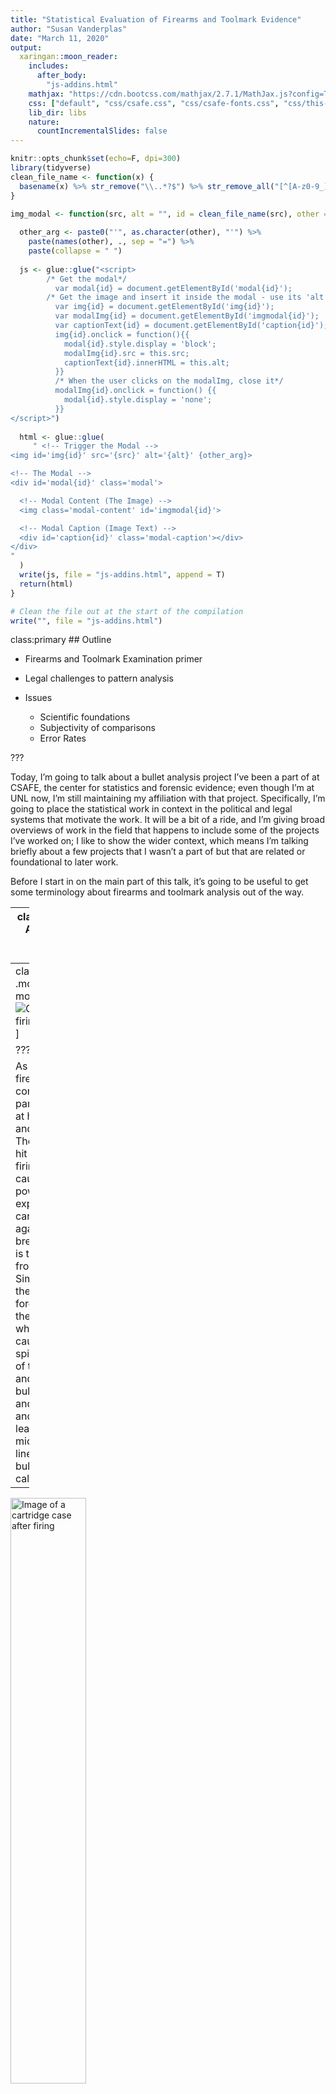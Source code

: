 ```yaml
---
title: "Statistical Evaluation of Firearms and Toolmark Evidence"
author: "Susan Vanderplas"
date: "March 11, 2020"
output:
  xaringan::moon_reader:
    includes:
      after_body:
        "js-addins.html"
    mathjax: "https://cdn.bootcss.com/mathjax/2.7.1/MathJax.js?config=TeX-MML-AM_HTMLorMML"
    css: ["default", "css/csafe.css", "css/csafe-fonts.css", "css/this-presentation.css", "css/modal.css"]
    lib_dir: libs
    nature:
      countIncrementalSlides: false
---
```


```r
knitr::opts_chunk$set(echo=F, dpi=300)
library(tidyverse)
clean_file_name <- function(x) {
  basename(x) %>% str_remove("\\..*?$") %>% str_remove_all("[^[A-z0-9_]]")
}

img_modal <- function(src, alt = "", id = clean_file_name(src), other = "") {
  
  other_arg <- paste0("'", as.character(other), "'") %>%
    paste(names(other), ., sep = "=") %>%
    paste(collapse = " ")
  
  js <- glue::glue("<script>
        /* Get the modal*/
          var modal{id} = document.getElementById('modal{id}');
        /* Get the image and insert it inside the modal - use its 'alt' text as a caption*/
          var img{id} = document.getElementById('img{id}');
          var modalImg{id} = document.getElementById('imgmodal{id}');
          var captionText{id} = document.getElementById('caption{id}');
          img{id}.onclick = function(){{
            modal{id}.style.display = 'block';
            modalImg{id}.src = this.src;
            captionText{id}.innerHTML = this.alt;
          }}
          /* When the user clicks on the modalImg, close it*/
          modalImg{id}.onclick = function() {{
            modal{id}.style.display = 'none';
          }}
</script>")
  
  html <- glue::glue(
     " <!-- Trigger the Modal -->
<img id='img{id}' src='{src}' alt='{alt}' {other_arg}>

<!-- The Modal -->
<div id='modal{id}' class='modal'>

  <!-- Modal Content (The Image) -->
  <img class='modal-content' id='imgmodal{id}'>

  <!-- Modal Caption (Image Text) -->
  <div id='caption{id}' class='modal-caption'></div>
</div>
"
  )
  write(js, file = "js-addins.html", append = T)
  return(html)
}

# Clean the file out at the start of the compilation
write("", file = "js-addins.html")
```

class:primary
## Outline

- Firearms and Toolmark Examination primer

- Legal challenges to pattern analysis

- Issues
    - Scientific foundations
    - Subjectivity of comparisons
    - Error Rates

???

Today, I'm going to talk about a bullet analysis project I've been a part of at CSAFE, the center for statistics and forensic evidence; even though I'm at UNL now, I'm still maintaining my affiliation with that project. 
Specifically, I'm going to place the statistical work in context in the political and legal systems that motivate the work. 
It will be a bit of a ride, and I'm giving broad overviews of work in the field that happens to include some of the projects I've worked on; I like to show the wider context, which means I'm talking briefly about a few projects that I wasn't a part of but that are related or foundational to later work.

Before I start in on the main part of this talk, it's going to be useful to get some terminology about firearms and toolmark analysis out of the way.

---
class:inverse
# A Primer on Firearms Analysis

---
class:secondary
.move-up-more[
![Gif of bullet firing](images/bullet_firing_short.gif)
]

???

As a bullet is fired, it makes contact with parts of the gun at high speeds and pressures. The cartridge is hit with the firing pin, which causes the powder to explode. The cartridge slams against the breech face and is then ejected from the gun. Simultaneously, the bullet is forced through the barrel, where the rifling causes it to spin; because of the pressure and heat, the bullet deforms, and the rifling and grooves leave microscopic lines along the bullet surface, called striae.

--

<img src="images/Cartridge.png" alt = "Image of a cartridge case after firing" width = "49%" style="vertical-align:bottom"/> 
.move-margin-wide[
<img src="images/Bullet.png" alt = "Image of a bullet after firing" style="vertical-align:bottom"/>
]

???

A picture of a fired cartridge is shown on the left, and a picture of a fired bullet on the right. You can see that there are marks on the bullet, at least; these marks are a result of the contact between the bullet and the barrel. There are similar marks on the cartridge from the firing pin, the extractor, and the breech face; they're just somewhat harder to see with the naked eye.

--

**Locard's Exchange Principle**: <br/>Every contact leaves a trace

???

Locard's exchange principle is an axiom of forensic science and states that every contact leaves a trace - when you touch something, material is exchanged so that you leave something on the surface and the surface transfers something to you - it may be small enough that it is not measurable, but it's there.

On a bullet, this principle is taken to mean that when the bullet makes contact with the lands and grooves in the rifled barrel, some of the bullet material is shaved off, and the impressions from the barrel's imperfections are engraved on the bullet surface. Lands, in particular, are of interest, as they are the result of a tooling process and therefore, the marks are believed to be unique to that barrel. 

In most of the bullets we've worked with, there are 6 land engraved areas per bullet.


---
class:secondary
.move-up-more[
.pull-left[
![Comparison Microscope](images/ComparisonMicroscope-noview.png)
].pull-right[
<img alt="Scan Comparison Up Close" src="images/Comparison_Scope_Crop_View.png" width="80%" style="margin-left:auto;"/>
]
]
![Aligned Bullet Comparison](images/Bullets_Aligned_comparison_horiz.png)

???

Marks on cartridge cases are harder to see, but it's really easy to see why it seems like these two bullets would have come from the same source - the microscopic striations line up exactly; this is indicative of the same pattern of imperfections along the barrel's length. 

An examiner would use a comparison microscope, like the one shown on the left, to examine the striation marks on each bullet at the same time, yielding a view like the top-right image. 

In higher detail, you can see a similar image created using 3D scans of two matching bullet lands to see just how much correspondance there is between bullets that are from the same source.

But we don't actually have any scientific foundation for making the claim that with substantial similarity the only reasonable explanation is that the bullets came from the same source. We have a rational explanation, but one that has not been empirically validated to a level where it can be said to be scientifically valid.

Examiners evaluate the evidence and come up with one of four possible classifications for a pairwise comparison.

---
class:primary
## AFTE Theory of <br/>Identification

Option 1: Identification
> Agreement of a combination of individual characteristics and all discernible class characteristics where the extent of agreement exceeds that which can occur in the comparison of toolmarks made by different tools and is consistent with the agreement demonstrated by toolmarks known to have been produced by the same tool.

Option 2: Elimination
> Significant disagreement of discernible class characteristics and/or individual characteristics.

???

An identification requires that class characteristics -- things that are shared by all guns of the same make and model -- match, and then that so-called individualizing characteristics, like the striation marks, also match.

An elimination requires disagreement between either type of characteristics. Some labs will not allow examiners to eliminate based on mismatch of individual characteristics - the only option is to eliminate if there is a class characteristic mismatch.

So far, so good. We have either a same-source comparison or a different source comparison - two real classes, two labels. What more do we need?

---
class:primary
## AFTE Theory of <br/>Identification

Option 3: Inconclusive
> (a) Some agreement of individual characteristics and all discernible class characteristics, but insufficient for an identification.

> (b) Agreement of all discernible class characteristics without agreement or disagreement of individual characteristics due to an absence, insufficiency, or lack of reproducibility.

> (c) Agreement of all discernible class characteristics and disagreement of individual characteristics, but insufficient for an elimination.

Under AFTE Theory of Identification, inconclusive results are not errors. An examiner could report nothing but inconclusive results for their entire career and testify that they have a 0% error rate.

???

Examiners can also say that the match is inconclusive, for any combination of the 3 reasons. Under AFTE rules, an inconclusive isn't an error, because it doesn't mean the examiner made a mistake - there may not actually be enough information recorded on the evidence, which reflects the broader process. 

The problem is that under AFTE rules, if these are not errors, what are they? Usual machine learning classification schemes use false positive and false negative rates; it is not entirely clear whether these are meaningful when the number of output classes does not match the number of input classes. We'll come back to inconclusives later, but just a preview.

---
class:primary
## AFTE Theory of <br/>Identification

Option 4: Unsuitable
> Unsuitable for examination.

Unsuitable evidence should be discarded before it is compared to known samples.

???

The final option is to say the evidence isn't suitable for comparison. This isn't the same as inconclusive - unsuitable evidence is marked as unsuitable before it is compared to another piece of evidence, where inconclusives are determined after comparison.

After talking to one of the people in the forensics department here, who used to be a firearms examiner, unsuitable would generally mean the bullet is fragmented and wholly unsuitable for even weighing - anything that's intact can be weighed and the caliber estimated.

So now you're an expert in firearm examination, right? :)


---
class:inverse

# DNA and Forensic Analysis

???

In the past 20 years, CSI-style forensic analysis (outside of DNA)  has taken quite a beating. DNA is the gold standard for forensic evidence - it's unique to the individual, matches can be objectively determined with error rates that are quantifiable, and it could be used to reexamine evidence from old cases.

That's great news, right, because people who were falsely convicted should get justice. Unfortunately for forensics, what started to become clear was that there were major problems with evidence in many of these exonerations - specifically, eyewitness testimony, false confessions, and shoddy forensic analysis. It brought the problems out into the open, leading to a number of very public and embarrassing cases where forensic analyses were proved to be faulty.

---
class: secondary

.move-up-more[
<img class="mw" src="images/bitemark-headline.png" width="125%" alt="bitemark analysis headline"/>
]

???

Bitemark analysis has been thoroughly discredited at this point

---
class: secondary

.move-up-more[
<img class="mw" src="images/crimelab-headline.png" width="125%" alt="crime lab headline"/>
]

???

Several crime labs were shown to have employed people who would just make up results for cases. 

---
class: secondary

.move-up-more[
<img class="mw" src="images/ear-prints.png" width="125%" alt="ear prints as evidence"/>
]

???

Several rather interesting methods for forensic analysis have been found in legal records and utterly dismissed for lacking any foundation.

---
class: secondary

.move-up-more[
<img class="mw" src="images/ballistic-headline-adj.png" width="125%" alt="ballistic headline"/>
]

???

These failures were on every level of the justice system - county, state, federal. The FBI was implicated in some of these scandals as well. And similar things happened in Australia, New Zealand, Canada, and the UK - basically, in any common-law country (and probably others as well).

---
class: primary


## Challenges to Forensic<br/>Analysis
#### Fundamental Issues: 

- Science - Poor or nonexistent scientific foundations for specific analyses

- Subjectivity - Conclusions are based off of subjective evaluations

- Screw ups - Estimates of error rates are nonexistent, not credible, or based on poorly designed studies

***

- 2009 National Academy of Sciences Report - [*Strengthening Forensic Science in the United States: A Path Forward*](https://www.ncjrs.gov/pdffiles1/nij/grants/228091.pdf)

- 2016 President's Council of Advisors on Science and Technology (PCAST) report - [*Forensic Science in Criminal Courts: Ensuring Scientific Validity of Feature Comparison Methods*](https://obamawhitehouse.archives.gov/sites/default/files/microsites/ostp/PCAST/pcast_forensic_science_report_final.pdf)

.move-margin[CSAFE was created in 2015 as part of this conversation]


???

All of these failures led to a couple of major reports assessing whether forensic science as a whole could survive, and how to shore up the field so that the legal system didn't grind to a halt. These 2 reports make great case studies for how factors in statistics, probability, and experimental design impact society. 

The results primarily target pattern disciplines, such as fingerprint analysis, handwriting, shoeprints, and firearms and toolmark analysis, where evidence is stored in image form and is compared by an examiner.
 
The reports note that the scientific foundations of these disciplines is poor - we do not know enough about the mechanisms that generate the evidence (tooling marks on a rifle barrel, how fingerprints are formed, the distribution of shoes in the population) to be able to characterize the process of leaving pattern evidence at a crime scene in a scientific way. In most cases, we do not know what the distribution of these characteristics looks like, so we cannot estimate the random match probability properly - we can't say how likely the evidence is to occur by random chance. In DNA, we can at least estimate that probability.

Pattern evidence is evaluated subjectively - the examiner's opinion, based on their training and experience, is the only metric for how useful the evidence is in a case. This means there's considerable variability in results (because examiners will have different opinions), and it also means that examiners don't have any numbers to fall back on to justify their opinions. Plus, we have a "beyond a reasonable doubt" standard, which means examiners don't like to admit to making any errors at all, ever. 

Finally, the reports found that error rate quantification in the forensic sciences is poor. During training, examiners are taught that it is part of their job to contribute to the discipline's foundations by doing these error rate studies, but the design of these studies, and the conclusions that can be drawn from them, leaves a lot to be desired.

---
class:inverse
# Issue 1: Scientific Foundations of Firearms Examination

---
class:primary
## Scientific Foundations

> Conclusions drawn in firearms identification should not be made to imply the presence of a firm statistical basis when none has been demonstrated

What would we need? According to Spiegelman & Tobin (2013)

- Every rifled firearm brand
  - different production settings, batches, tempering methods, barrel alloys
- Different ammunition types and sizes
- Different break-in periods for the guns
- Different maintenance procedures and lubrication types

???

The reports all say that there is insufficient scientific basis for pattern discipline analysis, but what does that mean? In theory, they mean that we don't have any idea what the distribution of these marks would look like, whether there are factors that might cause the marks to be similar, etc. We don't sufficiently understand the population characteristics. Some people advocate for a full-on factorial screening experiment to nail this down -- but that would involve a huge amount of work.

--

Examine multiple fired bullets/cartridges from **each combination of factors** to determine if the markings are unique. 

Compare features of the markings across caliber/material to differentiate class characteristic comparisons from individualizing marks


???

Sometimes, this type of experiment is proposed to get a database of bullets which can be compared to determine an upper bound on the random match probability (e.g. if nothing matches, then the RMP is less than 1 over the number of different-source pairwise comparisons in the database). 

I'm all for data collection, don't get me wrong, and CSAFE does plenty of it. But, combinatorial experiments aren't the only way to get a reasonable empirical foundation for firearms analysis. 


---
class:primary
## Scientific Foundations

Current status: most studies use consecutively manufactured parts

- Believed to be as similar as two parts can get
- If methods can distinguish very similar patterns, they can discriminate patterns that are dissimilar

Examiners focus on bounding the error, rather than fully understanding the variability.

???

The previous slide showed how a statistician might tackle the problem, but the approach examiners take to showing the validity of the discipline is more similar to approaches found in engineering. There, because there are too many variables to accurately work with simultaneously, they determine which set of variables is the most limiting, and show that under those conditions, things work.

This is what examiners are doing. They have identified that if the method can't distinguish between consecutively manufactured parts, then it won't work at all. Thus, then, they only need to study consecutively manufactured weapons, and they don't have the full sample space to work with.

Given that it is *really* hard to systematically collect all of the data you'd need to estimate the random match probability and the random mismatch probability, this might be the best we are going to do.

In any case, addressing the question of scientific validity from a head-on approach is not particularly easy. Procrastination is a valid form of the scientific method, right? Lets put this off until we have the ability to actually deal with it head on.

Instead of approaching the scientific foundations, we approach the other two issues - the subjectivity and the error rate quantification.

--

We can't compute a random match probability from current studies, but does that mean that the discipline is not scientific?

???

That may not be a fully scientific approach, but it isn't unscientific either - we celebrate John Snow removing the pump handle during a cholera outbreak, even though he didn't know what agent caused the cholera. He used the data he had to identify the source of the outbreak, and that was enough to solve the problem. 

Making decisions from empirical data is certainly a statistical basis; it may not be as firm as we'd like, but it might be as good as we're going to get.

---
class:inverse
# Issue 2: Examination is 100% Subjective

???

The next issue is that the comparisons are subjective. They're done inside the examiner's brain, using visual information, and there is very little quantitative or objective information to use to justify the decision. 

CSAFE has been working to develop a statistical model which looks at features that are similar to those used by examiners (e.g. mimicking the perceptual process) but that can be quantified and viewed objectively. The next two slides describe work predating my involvement in the project, but it's critical to later work that I'm involved with. 

---
class:primary
## Subjectivity

Hare, Hofmann, and Carriquiry (2017) proposed a method for automated bullet matching

.pull-left[
```r
cat(img_modal(src = "images/HS36-Bullet-With-Crosscut.png", alt = "Bullet land scan, with crosscut"))
cat(img_modal(src = "images/Combined-cross-section.png", alt = "Crosscut and profile"))
```
].pull-right[
```r
cat(img_modal(src = "images/signature-combined.png", alt = "Bullet smooth and resulting signature"))
cat(img_modal(src = "images/signature-aligned.png", alt = "Aligned bullet signatures"))
```

]

???

The automatic bullet matching method developed at CSAFE consists of some dimension reduction steps: 

First, we find a horizontal band that is as low on the bullet as possible (because the striae are deeper) but high enough to have stability and extend across the land 

Then, we average across the values in that band to smooth things out a bit.

We identify the grooves and remove that data from consideration, which is important because the next step is to fit a smooth curve to the surface, and the grooves mess that up a lot. 

We work with the residual values, which flattens out the striae so that the curvature of the bullet is not an issue. 

Then another smoothing function is applied (with a much smaller window) to minimize the effects of high-frequency noise. This is what we call a "signature"

Two signatures are aligned using the maximal cross-correlation - basically, shifting them against each other until the correlation between the sequences is maximal. Computationally, this gets tricky when missing values are introduced, because the usual fourier-based methods don't work with missing values.

--

.move-margin[
Numeric features derived from aligned signatures 

Features used to train a random forest

Random forest votes used to assess similarity
]

???

Once the signatures are aligned, we can compute a number of features. We identify striation marks on each signature and count the number of striations that overlap between two aligned signatures. 

These features were used to train a random forest using several test sets scanned at NIST. Then, for new values, we can use that fitted random forest model to predict whether an aligned set of signatures is or is not a match. 


---
class:primary
## Subjectivity

Random Forest initially trained on data from the [NIST Ballistics Toolmark Research Database](https://tsapps.nist.gov/NRBTD/Account/Login)
  - 2 sets of 35 bullets from the "Hamby" studies used for FTE training
  
  - Both sets use the same 10 consecutively rifled Ruger P-85 barrels
  
  - Digital scans with resolution of 1.5625 $\mu m$
  
How well does the Hare, Hofmann, and Carriquiry algorithm generalize to external test sets using other (similar) firearms?

???

To train this algorithm, they needed data. While CSAFE now has microscopes that generate more than a TB of data each semester, back then they didn't, so they got scans from NIST that were lower resolution than their current scans. The sets they chose are derived from the same consecutively manufactured 10 guns (so as similar as you can get 10 guns), and all of the guns are of the same type. So not a lot of external validity, right? 

Firearms studies often use consecutively manufactured components because it is believed that consecutively manufactured pieces are more similar to each other than nonconsecutive versions; thus, if the methods work on consecutively manufactured components, they will work on nonconsecutive components. It's logical, but it also means that in order for this random forest model to be useful in practice, we'd have to be comfortable using it on data which is well outside the training data.

---
class:primary
## Subjectivity

> [Vanderplas, Nally, Klep, Cadevall, & Hofmann (2020) Comparison of three similarity scores for bullet LEA matching. Forensic Science International](https://doi.org/10.1016/j.forsciint.2020.110167)

- 3 different test sets
    - Houston Forensic Science Center - 3 test kits, 23 bullets each (3x5 barrels, 8 unknowns)
    
    - Phoenix Police Dept - 34 bullets (3x8 barrels, 10 unknowns)
    
    - Hamby 44 - 35 bullets (2x10 barrels, 15 unknowns)

- higher resolution scans (0.65 $\mu m$; training data: 1.5625 $\mu m$)

- different firearms (Ruger P-85, Ruger P-95, Ruger LCP)

- different types of ammunition

???

One of the projects I've worked on was to examine how well the algorithm works on external test sets. Random forests can generate out-of-bag predictions, but fundamentally, in order to use this algorithm, we have to see how well it generalizes to different ammunition, different firearms, different microscope settings...

So we decided to test the algorithm using 3 different test kits developed by firearms examiners. Each set uses Ruger firearms, but they are different models which have different surface treatments and manufacturing processes. Each set also uses different ammunition. One of the sets is a third Hamby set, so using the same 10 barrels, but a different set of 35 bullets, as the training sets. 

All of the scans were done at CSAFE using the high-resolution microscopes, so they are different on a number of different respects from the original training data.

---
class:primary
## Subjectivity

Comparison of 3 different quantitative measures for bullet LEA matching:
- Consecutive Matching Striae (CMS)

- Cross-correlation (CCF)

- Random forest score (RF)

**Goals:**

- Quantify error rates on external test sets

- Scores should be monotonic (higher = more likely to be same source)

- Optimal cutoff (EER) should be stable across different firearms (ideally)

???

For each set, we compared 3 different measures of match strength. Consecutive Matching Striae (CMS) are used by some examiners to quantify match strength in court. It is believed that having more than 6 consecutively matching peaks is enough to practically eliminate the possibility of a coincidental match. That's based off of a study from the 1950s on 24 Smith & Wesson revolvers, and is held as practically incontrovertible despite the lack of generality. 

The problems with scientific validation of toolmark examination are pretty pervasive.

We also used straight cross-correlation, which is the method promoted by NIST for assessing match strength.

Finally, we used the random forest score, which includes CMS and cross-correlation as inputs. 

The goal is to quantify the error rates on external test sets, examine how well the method generalizes, and see how stable the equal-error-rate cutoff is for different firearms. Ideally, we'd want a cutoff that would work for any comparison, because in casework we don't have a whole set of test data to use for comparison purposes so that we can determine the cutoff.

This paper is basically the equivalent of buying a new car and then taking it out to the country to see how fast it goes and how well it works. 


---
class:primary
## Subjectivity
.center[
```r
cat(img_modal(src = "images/hou-1.png", alt = "Houston Set 1", other=list(width="60%")))
cat(img_modal(src = "images/hou-2.png", alt = "Houston Set 2", other=list(width="60%")))
cat(img_modal(src = "images/hou-3.png", alt = "Houston Set 3", other=list(width="60%")))
```
]
.move-margin[Future work: <br/>A paper comparing the matching algorithm's performance to examiner performance on the Houston FSC test sets.]

???

For each test set, we looked at both bullet-to-bullet results, like those shown here, and land-to-land results, which are a bit finer. To get bullet-to-bullet results, we looked for a sequence of matches between bullet 1 and bullet 2, and took the average of the sequence with the highest matching values. Since scans are done at the land level, we can also look at how the random forest performs there; we can expect more variability for those comparisons.

The Houston study just concluded, so we're hoping to write a paper soon comparing the algorithm's performance to the FTE performance. From what we've been told, the algorithm did pretty well, and the algorithm combined with human judgement was perfect. The human judgement is necessary because sometimes the automated decisions in the algorithm don't work, rendering downstream results invalid. If we visually examine the intermediate data (using a tool we developed for that purpose), it is possible to identify the issues, flag those comparisons, and exclude them from consideration; doing this automatically is hard, but it's easy for a human. 

It's important to be able to decide when you do and don't trust your model's predictions, and that's basically what we're doing in that step. Since there is some subjectivity there, we report both versions.


---
class:primary
## Subjectivity

```r
i1 <- img_modal(src = "images/compare-1.png", alt = "Bullet-to-Bullet Average Score Discrimination", other = list(width="46%"))
i2 <- img_modal(src = "images/compare-land-to-land-1.png", alt = "Land-to-land Score Discrimination", other = list(width="50%"))

c(str_split(i1, "\\n", simplify = T)[1:2],
  str_split(i2, "\\n", simplify = T)[1:2],
  str_split(i1, "\\n", simplify = T)[3:12],
  str_split(i2, "\\n", simplify = T)[3:12]) %>% paste(collapse = "\n") %>% cat()

```

- Complete separation of whole-bullet scores for both RF and CCF

- CMS are terrible at the land to land level

- The RF score has better separation on most land-to-land measures than CCF

???

In any case, if we compare the bullet to bullet scores on the left, we have complete separation between the random forest and cross-correlation scores of same-source and different source matches. Unfortunately, we don't have the same cutoff for each set, indicating that our model predictions are sensitive to the specific type of firearm and ammunition... but not unusably sensitive. 

Consecutive Matching Striae doesn't have nearly as much separation, and in fact has considerable overlap. However, if 6 is the threshold used, it will never result in the identification of a same-source pair - that is, the false positive rate is very low, but the false negative rate is extremely high when using CMS.

Because there's complete separation in the bullet-to-bullet scores, it's not particularly useful to use ROC curves to characterize the performance of the algorithm. We have to go to the land-to-land scores to be able to get a more precise idea of how the random forest and CCF scores compare.

Here, what we see is that there is some bimodality in the CCF and RF scores, particularly when looking at same-source pairs. These low land-to-land scores indicate that some characteristics either don't match or don't correspond (for instance, sometimes, the bullet gets compressed in a way that causes the striae to stretch or compress a bit, reducing cross-correlation significantly even though visually you can see clear correspondence between the peaks). So if the land-to-land score is high, it's almost definitely a match, but if it's low, we need to look at a few other lands to determine how well things match up. But, the cutoffs at the land-to-land level are actually similar for each test set - if the RF score is above 0.5, it's probably a same-source pair, while if the CCF is above roughly 0.75, it's probably a same-source pair.

The other thing to note here is that the separation between the distributions is much greater for the random forest than for the cross-correlation: so even though they've got roughly similar accuracy, the random forest has much better separation.

---
class:primary
## Subjectivity

```r
i1 <- img_modal(src = "images/roc-auc-1.png", alt = "ROC Curves", other = list(width="49%"))
i2 <- img_modal(src = "images/roc-auc-2.png", alt = "Area under the curve (AUC) with 95% CIs", other = list(width="49%"))

c(str_split(i1, "\\n", simplify = T)[1:2],
  str_split(i2, "\\n", simplify = T)[1:2],
  str_split(i1, "\\n", simplify = T)[3:12],
  str_split(i2, "\\n", simplify = T)[3:12]) %>% paste(collapse = "\n") %>% cat()

```

???

looking at the land-to-land scores under an ROC curve, we can see that the performance of CCF and  RF is very similar in each test group - sometimes RF slightly wins (e.g. on Hamby44) but overall it's pretty consistent. CMS is much less useful.

If we compute the area under the curve for each set, we find that CMS is consistently significantly different from the other two methods, but that those methods aren't meaningfully different from each other. 

Interestingly enough, for both the random forest and cross-correlation scores, performance is poor on the Hamby44 set... which is from the same 10 barrels used to train the algorithm! The other set that it's bad on is the Houston FSI G2 set, which has some issues with partial signature compression. We're still figuring out how to alter the processing to handle that. 

<!-- --- -->
<!-- class:primary -->
<!-- ## Forensic Software -->

<!-- - Many forensic products are closed source -->

<!--     - TrueAllele tests for DNA mixture analysis - results can't be shown to be faulty in court without the source code -->

<!--     - Breathalyzer software [found to be faulty](https://arstechnica.com/tech-policy/2009/05/buggy-breathalyzer-code-reflects-importance-of-source-review/) -->

<!--     - Inability to replicate results of other proposed automated methods - insufficient details in the paper about data cleaning and preprocessing -->


<!-- <img src="images/buggy-breathalyzer-code.png" alt = "Headline from ArsTechnica about buggy breathalyzer software" width = "80%"/> -->


---
class:primary
## Forensic Software

- [National Integrated Ballistic Information Network](https://www.atf.gov/firearms/national-integrated-ballistic-information-network-nibin) (NIBIN)
    - closed hardware
    - closed-source software
    - used by most forensics labs to identify matches in bullets and cartridges across jurisdictions
    
***

- x3p file format: OpenFMC (Open Forensic Metrology Consortium) ISO standard format

- [x3ptools](https://heike.github.io/x3ptools/)
    - R package for working with bullet and cartridge scans (or any other surface scan)

- [bulletxtrctr](https://heike.github.io/bulletxtrctr/)
    - R package implementing the matching algorithm and feature extraction process for bullets

.move-margin[
<img src="https://heike.github.io/x3ptools/reference/figures/x3ptools.png" width = "100px"/>
<img src="https://heike.github.io/bulletxtrctr/reference/figures/bulletxtrctr.png" width = "100px"/>
]

???

Closed-source software is a real problem in the legal system - proprietary code isn't something you can examine for errors and may or may not have been developed with good software engineering practices. NIST doesn't release source code either, and the NIBIN system used by the federal government is closed hardware and software. 

One of the ways CSAFE is addressing the problems with closed-source software is by releasing open-source software packages of both our algorithms and other algorithms published in the community. The software is released under MIT or GPL licenses, which prevent us from being liable for errors, but we also do our best to ensure that the algorithms work as advertised. 

I was involved in the construction of both x3ptools and bulletxtrctr, refactoring the code from the bulletr package described in the original random forest paper so that it was more reliable, maintainable, and modular. I've also written validation tests for both packages to ensure that each line of the code does what it is designed to do, so that changes in the future are less likely to break the already-implemented functionality. One of my students at Iowa state is working on a similar implementation of someone else's algorithm for cartridge cases; after implementing it, we're going to fix it so that it works properly. 

So one way we're addressing errors is to make software auditable, so that if there are errors in the software, anyone can find them. It's not in the public's interest to have software bugs go unnoticed. 

---
class:inverse
# Issue 3: Screw-Ups (Error Rates)

???

Forensic evidence is also mistrusted because the error rates for such assessments are often under-estimated or minimized in court. In addition, the studies that exist have significant methodological problems. So lets talk about why this matters to the legal system first, then take a look at the problem.

---
class:primary
## Screw-Ups <br/>(Error Rate Estimates)

To be admitted in court, examiner testimony must pass the **Daubert standard** as codified in Rule 702 of Federal rules of evidence
- Relevance - the method is relevant to the evidence
- Reliability - the method rests on a reliable foundation
- Scientific Knowledge - the method is based in scientific methodology. 

Important factors for scientific methodology:
- general acceptance by the community
- method has been through peer review and publication
- method can be tested
- the known or potential error rate is acceptable
- the research was conducted by unbiased individuals (e.g. the testing wasn't just for the specific court case)

???

One of the primary debates right now is whether pattern evidence can be admitted into court, and what degree of certainty the examiner is allowed to convey to the jury. Part of this issue comes from the legal standards for admissibility - because pattern evidence has a shaky scientific foundation, it is sometimes judged to be inadmissible in court. 

Another factor is the known error rate for a technique. It's important to note here that common law courts work on precedent, so it is very hard for them to change course and say "this isn't scientifically valid, so you can't use it" when there is precedent. So change is very, very slow, but it is starting to happen.

So lets take a look at these error rate studies. 
    
---
class: primary
## Screw-Ups <br/>(Error Rate Estimates)

Ideal study characteristics:

- Sufficient comparisons and number of examiners to generalize well to the entire field

- Varying numbers of same-source and different-source comparisons  .small[to prevent examiners from guessing or getting information from colleagues about test set composition]

- Tests should have single pairs of evidence from one known source, with and one unknown for comparison
  - Ensures no additional information is available to examiners
  - Similar to most common casework scenario

- Examiners should use the same criteria for evaluating the evidence

- Examiners should not know they're being tested

???

The PCAST report (and addendum) summarized the problems with existing error rate studies; there are possibly as many as 2 well-known studies in the entire field of firearms and toolmark analysis that meet half of the experiment design guidelines listed here. Firearm and toolmark analysis includes analysis of ejector marks, firing pin impressions, and breech face impressions on cartridges, and land engraved areas on bullets, as well as chisel marks, screwdrivers, tin snips, and any other variety of tool you might come across. So the lack of well-designed studies is pretty damning. 

These guidelines are pretty basic experimental design/experimental control principles. Unfortunately, they're also contradictory, since examiners who are forced to use different critera than normal are going to know it is for test purposes.

I'm sure this will shock you all, but it's also important to do tests that are broad - it isn't enough to just test the 8 examiners in the FBI laboratory and generalize that to all examiners in the US. Also, unlike the definition in more than one study... blind studies are studies where the examiner doesn't know it is a test; they are not studies where the examiner doesn't know the answers. 

---
class:primary
## Inconclusives and <br/>Error Rates
<table>
<tr><th></th><th colspan=3>Examiner Decision</th></tr>
<tr><th>Ground Truth</th><th>Identification</th><th>Inconclusive</th><th>Elimination</th></tr>
<tr><th>Same Source</th><td> a </td><td> b </td><td> c </td></tr>
<tr><th>Different Source</th><td> d </td><td> e </td><td> f </td></tr>
</table>

Options: 

1. Condition on "Not Inconclusive" - c and d are errors,     
compare to a + d + c + f

2. Inconclusives are Correct (AFTE) - c and d are errors,     
compare to a + b + c + d + e + f

3. Inconclusives are Errors - b, c, d, e are errors,     
compare to a + b + c + d + e + f

Option 3 describes the error in the examination process; option 2 describes examiner error alone.

???

In any study, we'd expect results to look something like this. 

If we want to examine the overall error rate, we have 3 options to handle the inconclusives: we can condition them out, we can consider them correct, or we can consider them to be errors.

The original plan when we started surveying studies was to discuss what happened to the error rate when we switched from Option 2 to Option 3 - that is, when we include the errors in the process of firearms examination (including recording the evidence), and not just the errors made by the examiner. 

When we started this project last month, we were expecting to go through the most cited studies and compute the error rates under each scenario, then discuss which rates might be suitable for which legal situations. What we found was something entirely different. 

First, the study design issues were possibly under-stated. Second, there is another problem with the results from these studies... see if you can spot it as I run through the best and worst studies we found.

---
class:primary
## Error Rate Estimates<br/>The Good

Keisler et al. (2018) Isolated Pairs Research Study, AFTE Journal

- 9 Smith & Wessons
- 20 pairs of one known and one unknown cartridge
  - 12 same-source, 8 different-source
- 126 participants

<table>
<tr><th></th><th colspan=3>Examiner Decision</th></tr>
<tr><th>Ground Truth</th><th>Identification</th><th>Inconclusive</th><th>Elimination</th></tr>
<tr><th>Same Source</th><td> 1508 </td><td> 4 </td><td> 0 </td></tr>
<tr><th>Different Source</th><td> 0 </td><td> 203 </td><td> 805 </td></tr>
</table>

???

This study was one of two with a halfway decent experimental design. Participants evaluated 20 pairs of cartridge cases, where one was from a known source, and one was from an unknown source. In each set of 20 pairs, 12 were from the same source, 8 were from a different source. 

The nice thing about this study design is that we can say for sure that there were 20 comparisons done - the design doesn't allow for any logical reasoning to cut down on comparisons. 

--

- Not blind
- Fixed proportion of same-source comparisons
- Examiners used lab rules for classification (more variability)

???

The problems are pretty minor - examiners used lab rules for classification, so some examiners could not make eliminations at all. The study wasn't blind, and there was no variation in the proportion of same and different source comparisons, so examiners could talk to each other (or just assume that the split was a nice, round number). 

---
class:primary
## Error Rate Estimates:<br/>The Good

Baldwin et al. (2014) A Study of False-Positive and False-Negative Error Rates in Cartridge Case Comparisons. Ames Laboratory report

- 25 Ruger SR9s
- Each participant evaluated 15 comparison sets of 3 knowns and 1 unknown
  - 5 same-source, 10 different-source
- 218 participants

<table>
<tr><th></th><th colspan=3>Examiner Decision</th></tr>
<tr><th>Ground Truth</th><th>Identification</th><th>Inconclusive</th><th>Elimination</th></tr>
<tr><th>Same Source</th><td> 1075 </td><td> 11 </td><td> 4 </td></tr>
<tr><th>Different Source</th><td> 22 </td><td> 737 </td><td> 1421 </td></tr>
</table>

???

This study used a more convoluted design, but is essentially the same as the Keisler study. There are a couple of changes - they included 3 cartridges for each "known" source to allow examiners to evaluate how well the gun "marks" - so examiners got more information. Also, they managed to design this so that you couldn't get any information by comparing across sets. 

The other big plus of this study is that they included more different-source comparisons than same-source comparisons, which mimics case work and allows them to more precisely pin down the probability of false positive errors.

--

- Not blind
- Fixed proportion of same-source comparisons
- Lab rules used *contrary to the test instructions*

???

The downsides of this study are the same as in Keisler. You may be wondering why examiners are allowed to use lab rules, and the answer is that they have to follow the lab procedure for everything they do. Also, the number of examiners isn't *huge* and they won't participate in studies that force the use of a specific evaluation criteria. Examiners deal with huge case backlogs, and while they recognize that proficiency tests and error rate studies are important, they are able to be selective about which ones they do.

---
class:primary
## Error Rate Estimates:<br/>The Bad

Brundage-Hamby study: Hamby et al. (2019) A Worldwide Study of Bullets Fired From 10 Consecutively Rifled 9MM RUGER Pistol Barrels. Journal of Forensic Sciences.

- 10 consecutively manufactured Ruger P95 barrels
- Closed set study: 2 x 10 knowns, 15 unknowns
- 697 participants

<table>
<tr><th></th><th colspan=3>Examiner Decision</th></tr>
<tr><th>Ground Truth</th><th>Identification</th><th>Inconclusive</th><th>Elimination</th></tr>
<tr><th>Same Source</th><td> 10447 </td><td> 8 </td><td> 0 </td></tr>
<tr><th>Different Source</th><td> 0 </td><td> ? </td><td> ? </td></tr>
</table>

???

Ok, so the first thing to know is that this study has been going on for about 40 years at this point. It predates any of the major critiques of forensics by a lot. And that's probably the last nice thing I can say about it.

The Hamby studies include 2 known samples from each of 10 barrels, with 15 unknowns that are also from those 10 barrels. The barrels are consecutively manufactured, so as similar as possible. The study is what's known as a "closed set" - you know ahead of time that each of the unknowns matches a known.

--

- Not blind
- Closed set study (logic puzzle + examination)
- Focus is only on identification, not elimination
- Indeterminate number of different source comparisons

???

As a result, there's no way to estimate how many comparisons were done. Unlike in Keisler or Baldwin, you could have up to n choose 2 unique pairwise comparisons (treating the duplicate knowns as if they were a single unit), but as soon as one of those comparisons results in a match, you know the unknown bullet isn't going to match anything else. As a result, you can only estimate the distribution of the number of comparisons. 

In addition, there's no way to estimate the number of correct different-source comparisons, nor the number of inconclusive different source comparisons. The study design is systematically biased to only estimate the false positive rate. When they report errors, they only look at the false positive rate -- which means they aren't reporting something that would be helpful to the defense in any way. It's a systematic bias that's pervasive enough that the study design itself reinforces it.

This design is one of the most common designs emulated when examiners do their own studies. Thus, examiners generally know what's coming and what the study structure is going to be ahead of time. 


---
class:primary
## Error Rate Estimates:<br/>The Ugly

Lyons (2009) The Identification of Consecutively Manufactured Extractors, AFTE Journal.

![Paper screenshot from Lyons (2009) indicating that some examiners got a do-over](images/lyons.png)

???

Finally, there are some studies out there that are just completely useless. Lyons has the same structure as Hamby, but looks at extractor marks on cartridges. This study is the study that is used to establish extractor marks as a valid comparison... and one of the most glaring methodological issues is that they actually gave someone who misunderstood the instructions a second pass. There are a couple of other issues with this study, but when you read something like that in a published paper that has been cited in court, you just have to stop reading to protect your own sanity. 

So did anyone spot the other issue? What did you see?

---
class:primary
## Inconclusive Problems

If inconclusives are a category that is necessary to describe situations where the bullet did not mark well, $P(SS|\text{Inconclusive}) \approx P(SS)$

.footer[
<img alt="The distribution of inconclusives should be equivalent to the ratio of same-source and different-source comparisons" src="images/shape-overview.png" width = "60%"/>
]

???

In addition to noticing the bias towards the prosecution in the design of many of these studies, we also noticed that there were issues with how inconclusives were used. 

AFTE's theory is that bullets sometimes don't mark well enough for comparison. Sometimes the evidence just isn't properly recorded. The problem is, you wouldn't expect the rate of that happening to be distributed differently across same-source and different-source comparisons - if a bullet doesn't have enough characteristics to exclude, it should also not have enough to match, right?

If you look at this picture, you see that the rate of inconclusives across the two sets of comparisons is the same - this is what we'd expect to see.



---
class:primary
## Inconclusive Problems

Instead, what we see is more like this:
.footer[
<img alt="The distribution of inconclusives should be equivalent to the ratio of same-source and different-source comparisons, but it is not. Inconclusives are much more likely for different-source comparisons." src="images/shape-overview-fixed.png" width = "60%"/>
]

.move-margin-wide[
Across multiple studies,

- P(SS | Inconclusive) $\approx 0.02$

- P(DS | Inconclusive) $\approx 0.98$

Reasons:
- Lab rules

- Bias towards prosecution

- ???

]


???

What we actually see, however, is more like this. There are almost no inconclusives at all when making a same source comparison, and there are many inconclusives when making a different source comparison.

Some of this is that there are lab rules prohibiting elimination on the basis of individual characteristics, but regardless of the reason for why this effect occurs, it is a sign of significant bias in the system. Examiners don't need as much evidence to make an identification as they need to make an elimination - that is, they're happy to help convict you but not to exonerate you.

This was something we really didn't expect to find. To be honest, it rather derailed the writing of the paper we'd intended. 

---
class:primary
## Error Rates and Testimony

- Courts are disallowing identifications in jurisdictions across the country

- Reporting error rates as conditional on the examiner's decision provides more relevant information
    - $P(\text{Different Source} | \text{Identification})$, $P(\text{Same Source} | \text{Elimination})$
    
- Language used for identifications is an issue because of the scientific foundations
    - we can't be *sure* that things came from the same gun
    - with good experiments, examiners can report P(SS|Identification), which is generally > 99%
    
???

So if we go back to the legal context, we know a few things. Courts, which are precedent-based, are slowly starting to challenge firearms and toolmark identifications - that is, they are restricting examiner testimony that evidence X came from source Y to the exclusion of all others. 

Most of the time, they still allow examiner testimony, they just can't make statements that imply certainty or make it sound like there is probabilistic evidence to back the claim.

When error rates are reported in court, they are usually reporting the false positive or false negative rate, or an overall error rate that excludes inconclusives. Occasionally, they'll report the probability that something is an identification given that it was from the same source, or the equivalent different source/exclusion probability. 

That should change, but it doesn't have to raise the error rates. What we suggest is instead reporting the probability of an error conditioned on the examiner's decision. The advantage to this is that it provides precise information about the error rate in the relevant situation, and that you're conditioning on information that is known in casework, rather than conditioning on the source, which is unknown.

It also has the advantage of removing inconclusives from the equation in most cases. Plus, if they do testify about an inconclusive, this method would accurately provide the jury with information about the inconclusive bias, without requiring examiners to somehow overrule their own subconscious.

The only downside is that to get these probabilities, error rate studies have to be well designed, and avoid having multiple knowns for a given unknown. 

---
class:primary
## Error Rates and Testimony

- The "process error" that includes inconclusives is a better description of the overall error rate in court
    - Use examiner error for proficiency testing/evaluation
    
- Inconclusives (should) imply that there is no change from prior belief to posterior belief...     
instead, they're much more likely to be different source.

- Moving away from subjective evaluation removes this bias
    - Input features mimic the features examiners use
    - Numerical score provides jury with more information
    - Input features aren't biased towards the prosecution or the defense

???

We also think it is worth discussing the difference between examiner proficiency studies and system-wide error rate studies. Lab directors care about whether their examiners get the right answer, but what juries care about is how the system as a whole functions. Thus, if overall error rates are used, inconclusives should be counted as errors because they are part of the data recording and analysis process. This shouldn't reflect poorly on the examiner. 

Our final point is that if we move away from subjective evaluation, we remove the inconclusive bias. The random forest scores for comparisons which examiners marked as inconclusive are the same as the scores for comparisons which examiners marked as eliminations. So the statistical model, in this case, does not have the bias towards the prosecution that examiners exhibit. 

---
class:primary
## Future Work

- Man vs. machine: head to head comparison of algorithm and examiner for the same test sets

- Improve the preprocessing and feature reduction accuracy

- Refine the random forest model and refit with a more diverse set of data

- Work with examiners and laboratories to get 3D microscopes into labs - apply the model to case work

- Conduct eye-tracking studies to see which features examiners use to make a conclusion; use this information to augment the feature space in the RF model

???

Moving forward, we're planning to publish a study comparing the random forest's performance against examiners -- from exploratory analysis, it definitely wins. We'd like to know if the scores for difficult comparisons are more moderate than the scores for easy comparisons, and whether there are any situations where the random forest doesn't succeed when humans do. 

We're also slowly working our way through validating every step of the feature derivation algorithm. When we wrote the bulletxtrctr package, some of the steps were optimized, and the results don't match -- basically we fixed some errors. But we need to know how that effects things going forward. Once the validation step is done, we'll refit the random forest with a variety of new data including non-ruger bullets. Our hope is that we'll be able to get the random forest to select for features that are broadly applicable, rather than specific to any specific type of gun.

I'm working on a grant to try to get a 3D microscope into a lab at Houston Forensic Science Center, to try to move the statistics from theory into practice. One really interesting facet of this research is that we have to stay on everyone's good side - examiners have to trust us and the algorithm before they'll use it in court; judges have to admit the evidence; juries have to believe it. So we have to be very careful when we call out the problems in the discipline to do it in a way that pushes change without breaking trust. Examiners and lawyers and judges all seem to be fairly math-phobic, so the visualizations we generate are aimed at providing a more approachable explanation of the algorithm and its results. 

Finally, we're hoping to acquire an eye tracker and get examiners to use a comparison scope while wearing the eye tracking device. That will allow us to see exactly what features they are spending time on, and hopefully allow us to replicate that process from an algorithmic perspective. 

In general, we don't doubt that there is a signal that examiners are picking up on -- what we want to do is to make the analysis as objective as possible, giving them the tools to address most of the problems.

---
class:primary
## References

.small[
- Baldwin, D. P., Bajic, S. J., Morris, M., & Zamzow, D. (2014). A Study of False-Positive and False-Negative Error Rates in Cartridge Case Comparisons: Defense Technical Information Center. https://doi.org/10.21236/ADA611807

- Hamby, J. E., Brundage, D. J., Petraco, N. D. K., & Thorpe, J. W. (2019). A Worldwide Study of Bullets Fired From 10 Consecutively Rifled 9MM RUGER Pistol Barrels???Analysis of Examiner Error Rate. Journal of Forensic Sciences, 64(2), 551 - 557. https://doi.org/10.1111/1556-4029.13916

- Hare, E., Hofmann, H., Carriquiry, A., & others. (2017). Automatic matching of bullet land impressions. The Annals of Applied Statistics, 11(4), 2332 - 2356.

- Keisler, M. A., Hartman, S., & Kil, A. (2018). Isolated Pairs Research Study. AFTE Journal, 50(1), 56 - 58.

- Lyons, D. (2009). The Identification of Consecutively Manufactured Extractors. AFTE Journal, 41(3), 246???256.

- Spiegelman, C., & Tobin, W. A. (2013). Analysis of experiments in forensic firearms/toolmarks practice offered as support for low rates of practice error and claims of inferential certainty. Law, Probability and Risk, 12(2), 115 - 133. https://doi.org/10.1093/lpr/mgs028

- Vanderplas, S., Nally, M., Klep, T., Cadevall, C., & Hofmann, H. (2020). Comparison of three similarity scores for bullet LEA matching. Forensic Science International. https://doi.org/10.1016/j.forsciint.2020.110167
]

---
class:inverse
# Questions?